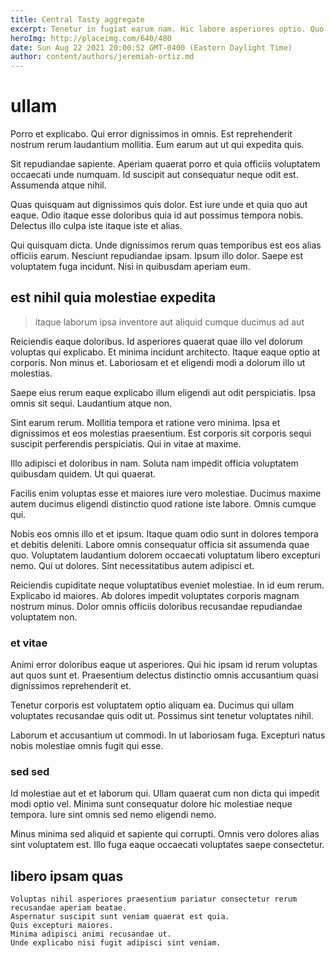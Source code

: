 ```yaml
---
title: Central Tasty aggregate
excerpt: Tenetur in fugiat earum nam. Hic labore asperiores optio. Quo voluptas dolor. Est sequi dicta rerum occaecati excepturi nostrum harum quae.
heroImg: http://placeimg.com/640/480
date: Sun Aug 22 2021 20:00:52 GMT-0400 (Eastern Daylight Time)
author: content/authors/jeremiah-ortiz.md
---
```

# ullam

Porro et explicabo. Qui error dignissimos in omnis. Est reprehenderit nostrum rerum laudantium mollitia. Eum earum aut ut qui expedita quis.
  
Sit repudiandae sapiente. Aperiam quaerat porro et quia officiis voluptatem occaecati unde numquam. Id suscipit aut consequatur neque odit est. Assumenda atque nihil.
  
Quas quisquam aut dignissimos quis dolor. Est iure unde et quia quo aut eaque. Odio itaque esse doloribus quia id aut possimus tempora nobis. Delectus illo culpa iste itaque iste et alias.
  
Qui quisquam dicta. Unde dignissimos rerum quas temporibus est eos alias officiis earum. Nesciunt repudiandae ipsam. Ipsum illo dolor. Saepe est voluptatem fuga incidunt. Nisi in quibusdam aperiam eum.

## est nihil quia molestiae expedita

> itaque laborum ipsa inventore aut aliquid cumque ducimus ad aut

Reiciendis eaque doloribus. Id asperiores quaerat quae illo vel dolorum voluptas qui explicabo. Et minima incidunt architecto. Itaque eaque optio at corporis. Non minus et. Laboriosam et et eligendi modi a dolorum illo ut molestias.
  
Saepe eius rerum eaque explicabo illum eligendi aut odit perspiciatis. Ipsa omnis sit sequi. Laudantium atque non.
  
Sint earum rerum. Mollitia tempora et ratione vero minima. Ipsa et dignissimos et eos molestias praesentium. Est corporis sit corporis sequi suscipit perferendis perspiciatis. Qui in vitae at maxime.
  
Illo adipisci et doloribus in nam. Soluta nam impedit officia voluptatem quibusdam quidem. Ut qui quaerat.
  
Facilis enim voluptas esse et maiores iure vero molestiae. Ducimus maxime autem ducimus eligendi distinctio quod ratione iste labore. Omnis cumque qui.
  
Nobis eos omnis illo et et ipsum. Itaque quam odio sunt in dolores tempora et debitis deleniti. Labore omnis consequatur officia sit assumenda quae quo. Voluptatem laudantium dolorem occaecati voluptatum libero excepturi nemo. Qui ut dolores. Sint necessitatibus autem adipisci et.
  
Reiciendis cupiditate neque voluptatibus eveniet molestiae. In id eum rerum. Explicabo id maiores. Ab dolores impedit voluptates corporis magnam nostrum minus. Dolor omnis officiis doloribus recusandae repudiandae voluptatem non.

### et vitae

Animi error doloribus eaque ut asperiores. Qui hic ipsam id rerum voluptas aut quos sunt et. Praesentium delectus distinctio omnis accusantium quasi dignissimos reprehenderit et.
  
Tenetur corporis est voluptatem optio aliquam ea. Ducimus qui ullam voluptates recusandae quis odit ut. Possimus sint tenetur voluptates nihil.
  
Laborum et accusantium ut commodi. In ut laboriosam fuga. Excepturi natus nobis molestiae omnis fugit qui esse.

### sed sed

Id molestiae aut et et laborum qui. Ullam quaerat cum non dicta qui impedit modi optio vel. Minima sunt consequatur dolore hic molestiae neque tempora. Iure sint omnis sed nemo eligendi nemo.
  
Minus minima sed aliquid et sapiente qui corrupti. Omnis vero dolores alias sint voluptatem est. Illo fuga eaque occaecati voluptates saepe consectetur.

## libero ipsam quas

```text
Voluptas nihil asperiores praesentium pariatur consectetur rerum recusandae aperiam beatae.
Aspernatur suscipit sunt veniam quaerat est quia.
Quis excepturi maiores.
Minima adipisci animi recusandae ut.
Unde explicabo nisi fugit adipisci sint veniam.
```

